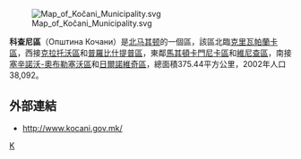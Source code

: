 [[File:Map_of_Kočani_Municipality.svg|right]]

'''科查尼區'''（Општина Кочани）是[[北马其顿|北马其顿]]的一個區，該區北臨[[克里瓦帕蘭卡區|克里瓦帕蘭卡區]]，西接[[克拉托沃區|克拉托沃區]]和[[普羅比什提普區|普羅比什提普區]]，東鄰[[馬其頓卡門尼卡區|馬其頓卡門尼卡區]]和[[維尼查區|維尼查區]]，南接[[塞辛諾沃-奧布勒塞沃區|塞辛諾沃-奧布勒塞沃區]]和[[日爾諾維奇區|日爾諾維奇區]]，總面積375.44平方公里，2002年人口38,092。 

==外部連結==
* http://www.kocani.gov.mk/ {{Wayback|url=http://www.kocani.gov.mk/ |date=20110314120125 }}

{{北马其頓行政區劃}}

[[Category:北马其顿行政区划|K]]


{{Macedonia-stub}}